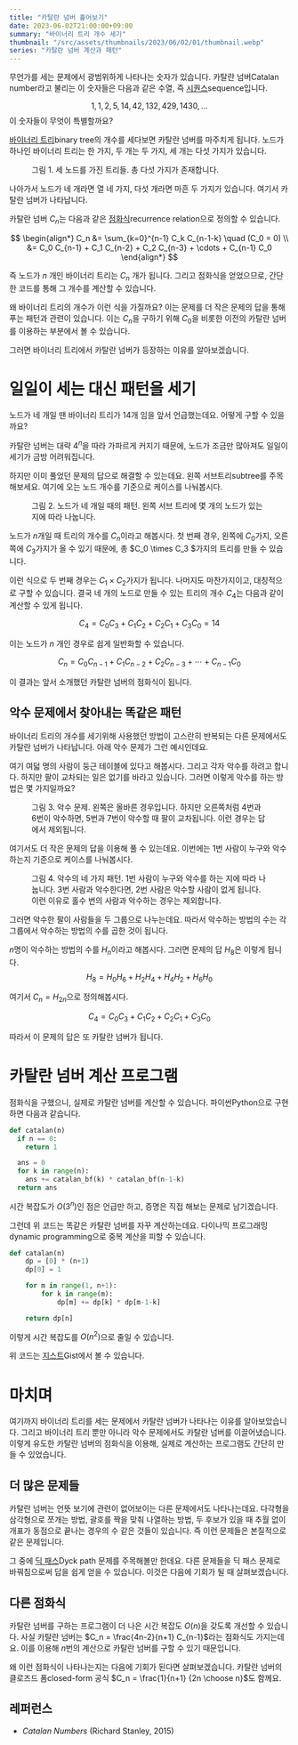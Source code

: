 ```yaml
---
title: "카탈란 넘버 훑어보기"
date: 2023-06-02T21:00:00+09:00
summary: "바이너리 트리 개수 세기"
thumbnail: "/src/assets/thumbnails/2023/06/02/01/thumbnail.webp"
series: "카탈란 넘버 계산과 패턴"
---
```




무언가를 세는 문제에서 광범위하게 나타나는 숫자가 있습니다.
카탈란 넘버<L>Catalan number</L>라고 불리는 이 숫자들은 다음과 같은 수열, 즉 [시퀀스][wp-seq]<L>sequence</L>입니다.

[wp-seq]: https://ko.wikipedia.org/wiki/%EC%88%98%EC%97%B4
$$
1, 1, 2, 5, 14, 42, 132, 429, 1430, \dots
$$
이 숫자들이 무엇이 특별할까요?

[바이너리 트리][wiki-bin-tree]<L>binary tree</L>의 개수를 세다보면 카탈란 넘버를 마주치게 됩니다.
노드가 하나인 바이너리 트리는 한 가지, 두 개는 두 가지, 세 개는 다섯 가지가 있습니다.

[wiki-bin-tree]: https://ko.wikipedia.org/wiki/%EC%9D%B4%EC%A7%84_%ED%8A%B8%EB%A6%AC

<Figure src={fig1} alt="Five kinds of binary trees with three nodes">
  <FigureCaption slot="caption">그림 1. 세 노드를 가진 트리들. 총 다섯 가지가 존재합니다.</FigureCaption>
</Figure>

나아가서 노드가 네 개라면 열 네 가지, 다섯 개라면 마흔 두 가지가 있습니다.
여기서 카탈란 넘버가 나타납니다.

카탈란 넘버 $C_n$는 다음과 같은 [점화식][wiki-recur-rel]<L>recurrence relation</L>으로 정의할 수 있습니다.

[wiki-recur-rel]: https://ko.wikipedia.org/wiki/%EC%A0%90%ED%99%94%EC%8B%9D
$$
\begin{align*}
  C_n &= \sum_{k=0}^{n-1} C_k C_{n-1-k} \quad (C_0 = 0) \\
      &= C_0 C_{n-1} + C_1 C_{n-2} + C_2 C_{n-3} + \cdots + C_{n-1} C_0
\end{align*}
$$

즉 노드가 $n$ 개인 바이너리 트리는 $C_n$ 개가 됩니다.
그리고 점화식을 얻었으므로, 간단한 코드를 통해 그 개수를 계산할 수 있습니다.

왜 바이너리 트리의 개수가 이런 식을 가질까요?
이는 문제를 더 작은 문제의 답을 통해 푸는 패턴과 관련이 있습니다.
이는 $C_n$을 구하기 위해 $C_0$을 비롯한 이전의 카탈란 넘버를 이용하는 부분에서 볼 수 있습니다.

그러면 바이너리 트리에서 카탈란 넘버가 등장하는 이유를 알아보겠습니다.



# 일일이 세는 대신 패턴을 세기

노드가 네 개일 땐 바이너리 트리가 14개 임을 앞서 언급했는데요.
어떻게 구할 수 있을까요?

카탈란 넘버는 대략 $4^n$을 따라 가파르게 커지기 때문에, 노드가 조금만 많아져도 일일이 세기가 금방 어려워집니다.

하지만 이미 풀었던 문제의 답으로 해결할 수 있는데요.
왼쪽 서브트리<L>subtree</L>를 주목해보세요.
여기에 오는 노드 개수를 기준으로 케이스를 나눠봅시다.

<Figure src={fig2} alt="Four cases of binary tress with four nodes">
  <FigureCaption slot="caption">그림 2. 노드가 네 개일 때의 패턴. 왼쪽 서브 트리에 몇 개의 노드가 있는 지에 따라 나눕니다.</FigureCaption>
</Figure>

노드가 $n$개일 때 트리의 개수를 $C_n$이라고 해봅시다.
첫 번째 경우, 왼쪽에 $C_0$가지, 오른쪽에 $C_3$가지가 올 수 있기 때문에, 총 $C_0 \times C_3 $가지의 트리를 만들 수 있습니다.

이런 식으로 두 번째 경우는 $C_1 \times C_2$가지가 됩니다.
나머지도 마찬가지이고, 대칭적으로 구할 수 있습니다.
결국 네 개의 노드로 만들 수 있는 트리의 개수 $C_4$는 다음과 같이 계산할 수 있게 됩니다.

$$
C_4 = C_0 C_3 + C_1 C_2 + C_2 C_1 + C_3 C_0 = 14
$$

이는 노드가 $n$ 개인 경우로 쉽게 일반화할 수 있습니다.

$$
C_n = C_0 C_{n-1} + C_1 C_{n-2} + C_2 C_{n-3} + \cdots + C_{n-1} C_0
$$

이 결과는 앞서 소개했던 카탈란 넘버의 점화식이 됩니다.

## 악수 문제에서 찾아내는 똑같은 패턴

바이너리 트리의 개수를 세기위해 사용했던 방법이 고스란히 반복되는 다른 문제에서도 카탈란 넘버가 나타납니다.
아래 악수 문제가 그런 예시인데요.

여기 여덟 명의 사람이 둥근 테이블에 있다고 해봅시다.
그리고 각자 악수를 하려고 합니다.
하지만 팔이 교차되는 일은 없기를 바라고 있습니다.
그러면 이렇게 악수를 하는 방법은 몇 가지일까요?

<Figure src={fig3} alt="Successful and failed case of handshaking">
  <FigureCaption slot="caption">
    그림 3. 악수 문제.
    왼쪽은 올바른 경우입니다.
    하지만 오른쪽처럼 4번과 6번이 악수하면, 5번과 7번이 악수할 때 팔이 교차됩니다.
    이런 경우는 답에서 제외됩니다.
  </FigureCaption>
</Figure>

여기서도 더 작은 문제의 답을 이용해 풀 수 있는데요.
이번에는 1번 사람이 누구와 악수하는지 기준으로 케이스를 나눠봅시다.

<Figure src={fig4} alt="Handshaking diagram">
  <FigureCaption slot="caption">그림 4. 악수의 네 가지 패턴. 1번 사람이 누구와 악수를 하는 지에 따라 나눕니다. 3번 사람과 악수한다면, 2번 사람은 악수할 사람이 없게 됩니다. 이런 이유로 홀수 번의 사람과 악수하는 경우는 제외합니다.</FigureCaption>
</Figure>

그러면 악수한 팔이 사람들을 두 그룹으로 나누는데요.
따라서 악수하는 방법의 수는 각 그룹에서 악수하는 방법의 수를 곱한 것이 됩니다.

$n$명이 악수하는 방법의 수를 $H_n$이라고 해봅시다.
그러면 문제의 답 $H_8$은 이렇게 됩니다.
$$
H_8 = H_0 H_6 + H_2 H_4 + H_4 H_2 + H_6 H_0
$$

여기서 $C_n = H_{2n}$으로 정의해봅시다.

$$
C_4 = C_0 C_3 + C_1 C_2 + C_2 C_1 + C_3 C_0
$$

따라서 이 문제의 답은 또 카탈란 넘버가 됩니다.



# 카탈란 넘버 계산 프로그램

점화식을 구했으니, 실제로 카탈란 넘버를 계산할 수 있습니다.
파이썬<L>Python</L>으로 구현하면 다음과 같습니다.

```python
def catalan(n)
  if n == 0:
    return 1

  ans = 0
  for k in range(n):
    ans += catalan_bf(k) * catalan_bf(n-1-k)
  return ans
```
시간 복잡도가 $O(3^n)$인 점은 언급만 하고, 증명은 직접 해보는 문제로 남기겠습니다.

그런데 위 코드는 똑같은 카탈란 넘버를 자꾸 계산하는데요.
다이나믹 프로그래밍<L>dynamic programming</L>으로 중복 계산을 피할 수 있습니다.

```python
def catalan(n)
    dp = [0] * (n+1)
    dp[0] = 1

    for m in range(1, n+1):
        for k in range(m):
            dp[m] += dp[k] * dp[m-1-k]

    return dp[n]
```
이렇게 시간 복잡도를 $O(n^2)$으로 줄일 수 있습니다.

위 코드는 [지스트][gist]<L>Gist</L>에서 볼 수 있습니다.

[gist]: https://gist.github.com/wcho21/1ada520f7564620ee0f73527ff0bb3a4



# 마치며

여기까지 바이너리 트리를 세는 문제에서 카탈란 넘버가 나타나는 이유를 알아보았습니다.
그리고 바이너리 트리 뿐만 아니라 악수 문제에서도 카탈란 넘버를 이끌어냈습니다.
이렇게 유도한 카탈란 넘버의 점화식을 이용해, 실제로 계산하는 프로그램도 간단히 만들 수 있었습니다.

## 더 많은 문제들

카탈란 넘버는 언뜻 보기에 관련이 없어보이는 다른 문제에서도 나타나는데요.
다각형을 삼각형으로 쪼개는 방법, 괄호를 짝을 맞춰 나열하는 방법, 두 후보가 있을 때 추월 없이 개표가 동점으로 끝나는 경우의 수 같은 것들이 있습니다.
즉 이런 문제들은 본질적으로 같은 문제입니다.

그 중에 [딕 패스][wolfram-dyck-path]<L>Dyck path</L> 문제를 주목해볼만 한데요.
다른 문제들을 딕 패스 문제로 바꿔침으로써 답을 쉽게 얻을 수 있습니다.
이것은 다음에 기회가 될 때 살펴보겠습니다.

## 다른 점화식

카탈란 넘버를 구하는 프로그램이 더 나은 시간 복잡도 $O(n)$을 갖도록 개선할 수 있습니다.
사실 카탈란 넘버는 $C_n = \frac{4n-2}{n+1} C_{n-1}$라는 점화식도 가지는데요.
이를 이용해 $n$번의 계산으로 카탈란 넘버를 구할 수 있기 때문입니다.

왜 이런 점화식이 나타나는지는 다음에 기회가 된다면 살펴보겠습니다.
카탈란 넘버의 클로즈드 폼<L>closed-form</L> 공식 $C_n = \frac{1}{n+1} {2n \choose n}$도 함께요.

[wolfram-dyck-path]: https://mathworld.wolfram.com/DyckPath.html

## 레퍼런스

- *Catalan Numbers* (Richard Stanley, 2015)
